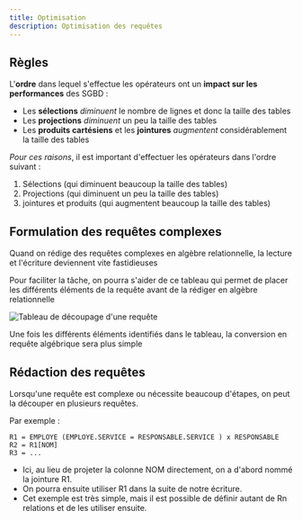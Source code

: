 ```yaml
---
title: Optimisation
description: Optimisation des requêtes
---
```



<Slide>

## Règles

L'**ordre** dans lequel s'effectue les opérateurs ont un **impact sur les performances** des SGBD : 

* Les **sélections** _diminuent_ le nombre de lignes et donc la taille des tables
* Les **projections** _diminuent_ un peu la taille des tables
* Les **produits cartésiens** et les **jointures** _augmentent_ considérablement la taille des tables

</Slide>
<Slide>

_Pour ces raisons_, il est important d'effectuer les opérateurs dans l'ordre suivant :

1. Sélections (qui diminuent beaucoup la taille des tables)
2. Projections (qui diminuent un peu la taille des tables)
3. jointures et produits (qui augmentent beaucoup la taille des tables)

</Slide>
<Slide>

## Formulation des requêtes complexes

Quand on rédige des requêtes complexes en algèbre relationnelle, la lecture et l'écriture deviennent vite fastidieuses

Pour faciliter la tâche, on pourra s'aider de ce tableau qui permet de placer les différents éléments de la requête avant de la rédiger en algèbre relationnelle


![Tableau de découpage d'une requête](03-optimisation-01.gif)

Une fois les différents éléments identifiés dans le tableau, la conversion en requête algébrique sera plus simple


</Slide>
<Slide>

## Rédaction des requêtes

Lorsqu'une requête est complexe ou nécessite beaucoup d'étapes, on peut la découper en plusieurs requêtes.

Par exemple :

```
R1 = EMPLOYE (EMPLOYE.SERVICE = RESPONSABLE.SERVICE ) x RESPONSABLE
R2 = R1[NOM]
R3 = ...
```

* Ici, au lieu de projeter la colonne NOM directement, on a d'abord nommé la jointure R1. 
* On pourra ensuite utiliser R1 dans la suite de notre écriture. 
* Cet exemple est très simple, mais il est possible de définir autant de Rn relations et de les utiliser ensuite.

</Slide>
